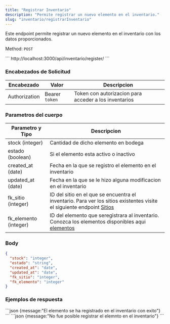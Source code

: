 ```yaml
---
title: "Registrar Inventario"
description: "Permite registrar un nuevo elemento en el inventario."
slug: "inventario/registrarInventario"
---
```


Este endpoint permite registrar un nuevo elemento en el inventario con los datos proporcionados.

Method: `POST`

<Tabs>
  <TabItem label="Endpoint">
  ```
  http://localhost:3000/api/inventario/register/
  ```
  </TabItem>
</Tabs>

<h3>Encabezados de Solicitud</h3>

| Encabezado | Valor | Descripcion
|----------|-------| -------
| Authorization |  Bearer `token` | Token con autorizacion para acceder a los inventarios


<h3>Parametros del cuerpo</h3>

| Parametro y Tipo | Descripcion
|----------|--------
| stock (integer) | Cantidad de dicho elemento en bodega
| estado (boolean) | Si el elemento esta activo o inactivo
| created_at (date) | Fecha en la que se registro el elemento en el inventario
| updated_at (date) | Fecha en la que se le hizo alguna modificacion en el inventario 
| fk_sitio (integer) | ID del sitio en el que se encuentra el inventario. Para ver los sitios existentes visite el siguiente endpoint <a href="/sitios/listarSitios">Sitios</a>
| fk_elemento (integer) | ID del elemento que seregistrara al inventario. Conozca los elementos disponibles aqui <a href="/elementos/listarElementos">elementos</a>

### Body

```json
{
  "stock": "integer",
  "estado": "string",
  "created_at": "date",
  "updated_at": "date",
  "fk_sitio": "integer",
  "fk_elemento": "integer"
}
```



<h3>Ejemplos de respuesta</h3>

<Tabs>
  <TabItem label="Status 201">
  ```json
  {message:"El elemento se ha registrado en el inventario con exito"}
  ```
  </TabItem>

  <TabItem label="Status 400">
  ```json
  {message:"No fue posible registrar el elemnto en el inventario"}
  ```
  </TabItem>
</Tabs>


